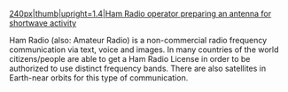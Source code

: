 [[Image:HamRadioFun.jpg|240px|thumb|upright=1.4|Ham Radio operator preparing an antenna for shortwave activity]]

Ham Radio (also: Amateur Radio) is a non-commercial radio frequency communication via text, voice and images. In many countries of the world citizens/people are able to get a Ham Radio License in order to be authorized to use distinct frequency bands. There are also satellites in Earth-near orbits for this type of communication.

{{stub}}